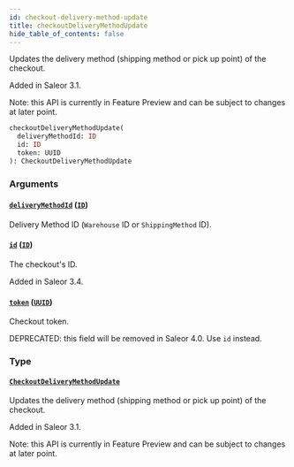 ```yaml
---
id: checkout-delivery-method-update
title: checkoutDeliveryMethodUpdate
hide_table_of_contents: false
---
```


Updates the delivery method (shipping method or pick up point) of the checkout.

Added in Saleor 3.1.

Note: this API is currently in Feature Preview and can be subject to changes at later point.

```graphql
checkoutDeliveryMethodUpdate(
  deliveryMethodId: ID
  id: ID
  token: UUID
): CheckoutDeliveryMethodUpdate
```

### Arguments

#### [`deliveryMethodId`](#) ([`ID`](../../../developer/api-reference/scalars/id))

Delivery Method ID (`Warehouse` ID or `ShippingMethod` ID).

#### [`id`](#) ([`ID`](../../../developer/api-reference/scalars/id))

The checkout's ID.

Added in Saleor 3.4.

#### [`token`](#) ([`UUID`](../../../developer/api-reference/scalars/uuid))

Checkout token.

DEPRECATED: this field will be removed in Saleor 4.0. Use `id` instead.

### Type

#### [`CheckoutDeliveryMethodUpdate`](../../../developer/api-reference/objects/checkout-delivery-method-update)

Updates the delivery method (shipping method or pick up point) of the checkout.

Added in Saleor 3.1.

Note: this API is currently in Feature Preview and can be subject to changes at later point.

